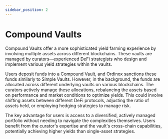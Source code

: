 ```yaml
---
sidebar_position: 2
---
```


# Compound Vaults

Compound Vaults offer a more sophisticated yield farming experience by involving multiple assets across different blockchains. These vaults are managed by curators—experienced DeFi strategists who design and implement various yield strategies within the vaults.

Users deposit funds into a Compound Vault, and Ordinox sanctions these funds similarly to Simple Vaults. However, in the background, the funds are allocated across different underlying vaults on various blockchains. The curators actively manage these allocations, rebalancing the assets based on performance and market conditions to optimize yields. This could involve shifting assets between different DeFi protocols, adjusting the ratio of assets held, or employing hedging strategies to manage risk.

The key advantage for users is access to a diversified, actively managed portfolio without needing to navigate the complexities themselves. Users benefit from the curator's expertise and the vault's cross-chain capabilities, potentially achieving higher yields than single-asset strategies.


